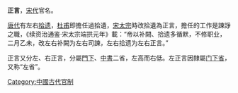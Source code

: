 {{unreferenced|time=2010-02-12T06:37:24+00:00}}
'''正言'''，[[宋代|宋代]]官名。

[[唐代|唐代]]有左右[[拾遗|拾遗]]，[[杜甫|杜甫]]即擔任過拾遺，[[宋太宗|宋太宗]]時改拾遺為正言，擔任的工作是諫諍之職，《续资治通鉴·宋太宗端拱元年》載：“帝以补闕、拾遗多循默，不修职业，二月乙未，改左右补闕为左右司諫，左右拾遗为左右正言。”

正言又分左、右正言，分屬[[門下|門下]]、[[中書|中書]]二省，左高而右低。左正言因隸屬[[门下省|门下省]]，又称“左省”。


[[Category:中國古代官制|Category:中國古代官制]]